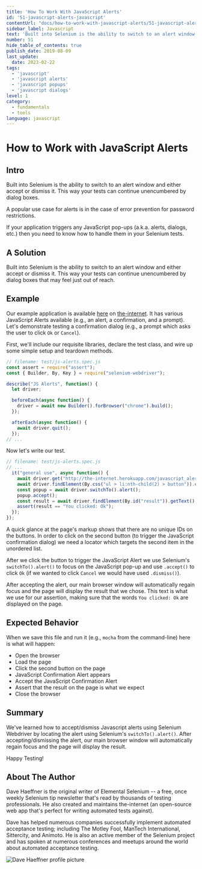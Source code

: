 ```yaml
---
title: 'How To Work With JavaScript Alerts'
id: '51-javascript-alerts-javascript'
contentUrl: "docs/how-to-work-with-javascript-alerts/51-javascript-alerts-javascript"
sidebar_label: Javascript
text: 'Built into Selenium is the ability to switch to an alert window and either accept or dismiss it. This way your tests can continue unencumbered by dialog boxes that may feel just out of reach.'
number: 51
hide_table_of_contents: true
publish_date: 2019-08-09
last_update:
  date: 2023-02-22
tags:
  - 'javascript'
  - 'javascript alerts'
  - 'javascript popups'
  - 'javascript dialogs'
level: 1
category:
  - fundamentals
  - tools
language: javascript
---
```


# How to Work with JavaScript Alerts

## Intro

Built into Selenium is the ability to switch to an alert window and either accept or dismiss it. This way your tests can continue unencumbered by dialog boxes.

A popular use case for alerts is in the case of error prevention for password restrictions.

If your application triggers any JavaScript pop-ups (a.k.a. alerts, dialogs, etc.) then you need to know how to handle them in your Selenium tests.

## A Solution

Built into Selenium is the ability to switch to an alert window and either accept or dismiss it. This way your tests can continue unencumbered by dialog boxes that may feel just out of reach.

## Example

Our example application is available [here](http://the-internet.herokuapp.com/javascript_alerts) on [the-internet](http://github.com/tourdedave/the-internet). It has various JavaScript Alerts available (e.g., an alert, a confirmation, and a prompt). Let's demonstrate testing a confirmation dialog (e.g., a prompt which asks the user to click `Ok` or `Cancel`).

First, we'll include our requisite libraries, declare the test class, and wire up some simple setup and teardown methods.

```javascript
// filename: test/js-alerts.spec.js
const assert = require("assert");
const { Builder, By, Key } = require("selenium-webdriver");

describe("JS Alerts", function() {
  let driver;

  beforeEach(async function() {
    driver = await new Builder().forBrowser("chrome").build();
  });

  afterEach(async function() {
    await driver.quit();
  });
// ...
```

Now let's write our test.

```javascript
// filename: test/js-alerts.spec.js
// ...
  it("general use", async function() {
    await driver.get("http://the-internet.herokuapp.com/javascript_alerts");
    await driver.findElement(By.css("ul > li:nth-child(2) > button")).click();
    const popup = await driver.switchTo().alert();
    popup.accept();
    const result = await driver.findElement(By.id("result")).getText();
    assert(result == "You clicked: Ok");
  });
});
```

A quick glance at the page's markup shows that there are no unique IDs on the buttons. In order to click on the second button (to trigger the JavaScript confirmation dialog) we need a locator which targets the second item in the unordered list.

After we click the button to trigger the JavaScript Alert we use Selenium's `switchTo().alert()` to focus on the JavaScript pop-up and use `.accept()` to click `Ok` (if we wanted to click `Cancel` we would have used `.dismiss()`).

After accepting the alert, our main browser window will automatically regain focus and the page will display the result that we chose. This text is what we use for our assertion, making sure that the words `You clicked: Ok` are displayed on the page.

## Expected Behavior

When we save this file and run it (e.g., `mocha` from the command-line) here is what will happen:

+ Open the browser
+ Load the page
+ Click the second button on the page
+ JavaScript Confirmation Alert appears
+ Accept the JavaScript Confirmation Alert
+ Assert that the result on the page is what we expect
+ Close the browser

## Summary

We've learned how to accept/dismiss Javascript alerts using Selenium Webdriver by locating the alert using Selenium's `switchTo().alert()`. After accepting/dismissing the alert, our main browser window will automatically regain focus and the page will display the result.

Happy Testing!

## About The Author

Dave Haeffner is the original writer of Elemental Selenium -- a free, once weekly Selenium tip newsletter that's read by thousands of testing professionals. He also created and maintains the-internet (an open-source web app that's perfect for writing automated tests against).

Dave has helped numerous companies successfully implement automated acceptance testing; including The Motley Fool, ManTech International, Sittercity, and Animoto. He is also an active member of the Selenium project and has spoken at numerous conferences and meetups around the world about automated acceptance testing.

![Dave Haeffner profile picture](/img/authors/dave-haeffner.jpeg#author-img 'a title')
